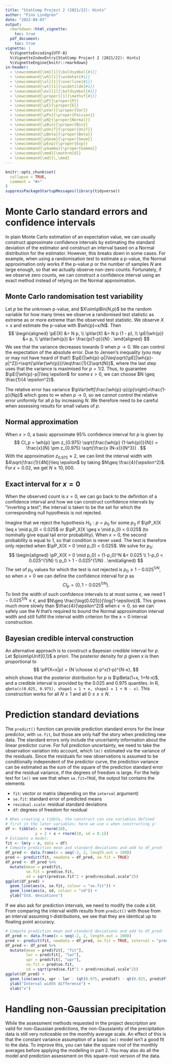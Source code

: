 ```yaml
---
title: "StatComp Project 2 (2021/22): Hints"
author: "Finn Lindgren"
date: "2022-04-03"
output:
  rmarkdown::html_vignette:
    toc: true
  pdf_document:
    toc: true
vignette: |
  %\VignetteEncoding{UTF-8}
  %\VignetteIndexEntry{StatComp Project 2 (2021/22): Hints}
  %\VignetteEngine{knitr::rmarkdown}
in-header:
  - \newcommand{\bm}[1]{\boldsymbol{#1}}
  - \newcommand{\wh}[1]{\widehat{#1}}
  - \newcommand{\ol}[1]{\overline{#1}}
  - \newcommand{\wt}[1]{\widetilde{#1}}
  - \newcommand{\mv}[1]{\boldsymbol{#1}}
  - \newcommand{\proper}[1]{\mathsf{#1}}
  - \newcommand{\pP}{\proper{P}}
  - \newcommand{\pE}{\proper{E}}
  - \newcommand{\pVar}{\proper{Var}}
  - \newcommand{\pPo}{\proper{Poisson}}
  - \newcommand{\pN}{\proper{Normal}}
  - \newcommand{\pBin}{\proper{Bin}}
  - \newcommand{\pUnif}{\proper{Unif}}
  - \newcommand{\pBeta}{\proper{Beta}}
  - \newcommand{\pGeom}{\proper{Geom}}
  - \newcommand{\pExp}{\proper{Exp}}
  - \newcommand{\pGamma}{\proper{Gamma}}
  - \newcommand{\mmd}{\mathrm{d}}
  - \newcommand{\md}{\,\mmd}
---
```


```r
knitr::opts_chunk$set(
  collapse = TRUE,
  comment = "#>"
)
suppressPackageStartupMessages(library(tidyverse))
```

# Monte Carlo standard errors and confidence intervals

In plain Monte Carlo estimation of an expectation value, we can usually construct
approximate confidence intervals by estimating the standard deviation of the estimator
and construct an interval based on a Normal distribution for the estimator.
However, this breaks down in some cases. For example, when using a randomisation
test to estimate a p-value, the Normal approximation only works if the p-value
$p$ or the number of samples $N$ are large enough, so that we actually observe
non-zero counts.  Fortunately, if we observe zero counts, we can construct a
confidence interval using an exact method instead of relying on the Normal approximation.

## Monte Carlo randomisation test variability

Let $p$ be the unknown p-value, and $X\sim\pBin(N,p)$ be the random variable for
how many times we observe a randomised test statistic as extreme as or more
extreme than the observed test statistic.  We observe $X=x$ and estimate the p-value with
$\wh{p}=x/N$. Then
$$
\begin{aligned}
\pE(X) &= N p, \\
\pVar(X) &= N p (1 - p), \\
\pE(\wh{p}) &= p, \\
\pVar(\wh{p}) &= \frac{p(1-p)}{N} .
\end{aligned}
$$
We see that the variance decreases towards $0$ when $p\rightarrow 0$.  We can control the
expectation of the absolute error. Due to Jensen's inequality (you may or may not have heard of that!) $\pE(|\wh{p}-p|)\leq\sqrt{\pE[|\wh{p}-p|^2]}=\sqrt{\pVar(\wh{p})}\leq\frac{1}{2\sqrt{N}}$, where the last step
uses that the variance is maximised for $p=1/2$. Thus, to guarantee $\pE(|\wh{p}-p|)\leq \epsilon$ for some $\epsilon>0$, we can choose $N \geq \frac{1}{4 \epsilon^2}$.

The relative error has variance $\pVar\left[\frac{\wh{p}-p}{p}\right]=\frac{1-p}{Np}$ which
goes to $\infty$ when $p\rightarrow 0$, so we cannot control the relative error
uniformly for all $p$ by increasing $N$.  We therefore need to be careful when
assessing results for small values of $p$.

## Normal approximation

When $x>0$, a basic approximate 95% confidence interval for $p$ is given by
$$
CI_p = \wh{p} \pm z_{0.975} \sqrt{\frac{\wh{p} (1-\wh{p})}{N}}
= \frac{x}{N} \pm z_{0.975} \sqrt{\frac{x (N-x)}{N^3}} .
$$
With the approximation $z_{0.975}\approx 2$, we can limit the interval
width with $4\sqrt{\frac{1}{4N}}\leq \epsilon$ by taking $N\geq \frac{4}{\epsilon^2}$.
For $\epsilon=0.02$, we get $N\geq 10,000$.

## Exact interval for $x=0$

When the observed count is $x=0$, we can go back to the definition of a confidence interval
and how we can construct confidence intervals by "inverting a test"; the interval
is taken to be the set for which the corresponding null hypothesis is not rejected.

Imagine that we reject the hypothesis $H_0:p=p_0$ for some $p_0$ if
$\pP_X(X \leq x \mid p_0) < 0.025$ or $\pP_X(X \geq x \mid p_0) < 0.025$ (to
nominally give equal tail error probability).
When $x=0$, the second probability is equal to $1$, so
that condition is never used.  The test is therefore only rejected when
$\pP_X(X = 0 \mid p_0) < 0.025$.  We solve for $p_0$:
$$
\begin{aligned}
\pP_X(X = 0 \mid p_0) = (1-p_0)^N &< 0.025 \\
1-p_0 < 0.025^{1/N} \\
p_0 > 1 - 0.025^{1/N} .
\end{aligned}
$$
The set of $p_0$ values for which the test is _not_ rejected is
$p_0 \leq 1-0.025^{1/N}$, so when $x=0$ we can define the confidence interval
for $p$ as
$$
CI_p = (0, 1-0.025^{1/N}) .
$$
To limit the width of such confidence intervals to at most some $\epsilon$, we
need $1-0.025^{1/N}\leq \epsilon$, and $N\geq \frac{\log(0.025)}{\log(1-\epsilon)}$.
This grows much more slowly than $\frac{4}{\epsilon^2}$ when $\epsilon\rightarrow 0$,
so we can safely use the
$N$ that's required to bound the Normal approximation interval width and still
fulfill the interval width criterion for the $x=0$ interval construction.


## Bayesian credible interval construction

An alternative approach is to construct a Bayesian credible interval for $p$.
Let $p\sim\pUnif(0,1)$ a priori. The posterior density for $p$ given $x$ is
then proportional to
$$
\pP(X=x|p) = {N \choose x} p^x(1-p)^{N-x},
$$
which shows that the posterior distribution for $p$ is $\pBeta(1+x, 1+N-x)$, and
a credible interval is provided by the $0.025$ and $0.975$ quantiles. In R,
`qbeta(c(0.025, 0.975), shape1 = 1 + x, shape2 = 1 + N - x)`.
This construction works for all $N\geq 1$ and all $0\leq x \leq N$.


# Prediction standard deviations

The `predict()` function can provide prediction standard errors for the linear predictor,
with `se.fit`, but those are only half the story when predicting new data.
The standard errors only include the uncertainty information about the linear
predictor curve. For full prediction uncertainty,
we need to take the observation variation into account, which `lm()` estimated
via the variance of the residuals. Since the residuals for new observations is assumed to be conditionally independent of the predictor curve, the prediction variance
can be estimated as the
sum of the square of the prediction standard error and the residual variance,
if the degrees of freedom is large.
For the help text for `lm()` we see that when `se.fit=TRUE`, the output list
contains the elements

* `fit`: vector or matrix (depending on the `interval` argument)
* `se.fit`: standard error of predicted means
* `residual.scale`: residual standard deviations
* `df`: degrees of freedom for residual


```r
# When creating a tibble, the construct can use variables defined
# first in the later variables; here we use x when constructing y:
df <- tibble(x = rnorm(10),
             y = 2 + x + rnorm(10, sd = 0.1))
# Estimate a model:
fit <- lm(y ~ x, data = df)
# Compute prediction mean and standard deviations and add to df_pred:
df_pred <- data.frame(x = seq(-2, 2, length.out = 100))
pred <- predict(fit, newdata = df_pred, se.fit = TRUE)
df_pred <- df_pred %>%
  mutate(mean = pred$fit,
         se.fit = pred$se.fit,
         sd = sqrt(pred$se.fit^2 + pred$residual.scale^2))
ggplot(df_pred) +
  geom_line(aes(x, se.fit, colour = "se.fit")) +
  geom_line(aes(x, sd, colour = "sd")) +
  ylab("Std. deviations")
```

If we also ask for prediction intervals, we need to modify the code a bit.
From comparing the interval width results from `predict()` with those from an interval
assuming t-distributions, we see that they are identical up to floating point accuracy.

```r
# Compute prediction mean and standard deviations and add to df_pred:
df_pred <- data.frame(x = seq(-2, 2, length.out = 100))
pred <- predict(fit, newdata = df_pred, se.fit = TRUE, interval = "prediction")
df_pred <- df_pred %>%
  mutate(mean = pred$fit[, "fit"],
         lwr = pred$fit[, "lwr"],
         upr = pred$fit[, "upr"],
         se.fit = pred$se.fit,
         sd = sqrt(pred$se.fit^2 + pred$residual.scale^2))
ggplot(df_pred) +
  geom_line(aes(x, upr - lwr - (qt(0.975, pred$df) - qt(0.025, pred$df)) * sd)) +
  ylab("Interval width difference") +
  xlab("x")
```

# Handling non-Gaussian precipitation

While the assessment methods requested in the project description are valid for non-Gaussian
predictions, the non-Gaussianity of the precipitation data is still very noticeable
on the monthly average scale.  An effect of this is that the constant variance
assumption of a basic `lm()` model isn't a good fit to the data.  To improve
this, you can take the square root of the monthly averages before applying
the modelling in part 2.  You may also do all the model and prediction assessment
on this square-root version of the data.
